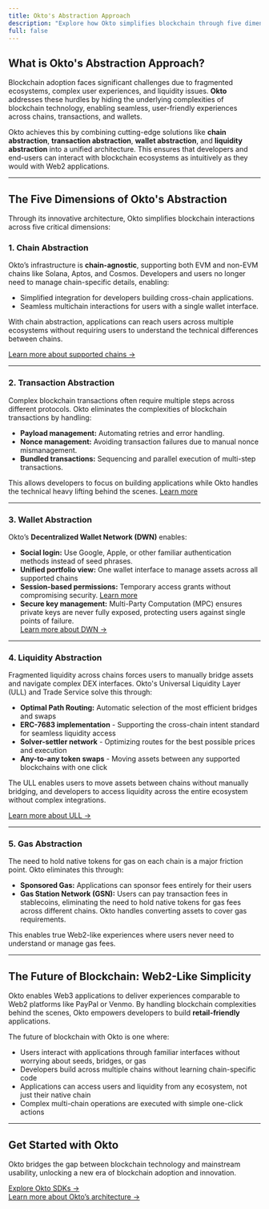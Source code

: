 ```yaml
---
title: Okto's Abstraction Approach
description: "Explore how Okto simplifies blockchain through five dimensions of abstraction: chain, transaction, wallet, liquidity, and gas." 
full: false
---
```



<AIMarkdownComponent />

## What is Okto's Abstraction Approach?

Blockchain adoption faces significant challenges due to fragmented ecosystems, complex user experiences, and liquidity issues. **Okto** addresses these hurdles by hiding the underlying complexities of blockchain technology, enabling seamless, user-friendly experiences across chains, transactions, and wallets.

Okto achieves this by combining cutting-edge solutions like **chain abstraction**, **transaction abstraction**, **wallet abstraction**, and **liquidity abstraction** into a unified architecture. This ensures that developers and end-users can interact with blockchain ecosystems as intuitively as they would with Web2 applications.

---

## The Five Dimensions of Okto's Abstraction

Through its innovative architecture, Okto simplifies blockchain interactions across five critical dimensions:

### 1. **Chain Abstraction**

Okto’s infrastructure is **chain-agnostic**, supporting both EVM and non-EVM chains like Solana, Aptos, and Cosmos. Developers and users no longer need to manage chain-specific details, enabling:
- Simplified integration for developers building cross-chain applications.
- Seamless multichain interactions for users with a single wallet interface.  

With chain abstraction, applications can reach users across multiple ecosystems without requiring users to understand the technical differences between chains.

[Learn more about supported chains →](/docs/supported-chains)

---

### 2. **Transaction Abstraction**

Complex blockchain transactions often require multiple steps across different protocols. Okto eliminates the complexities of blockchain transactions by handling:
- **Payload management:** Automating retries and error handling.
- **Nonce management:** Avoiding transaction failures due to manual nonce mismanagement.
- **Bundled transactions:** Sequencing and parallel execution of multi-step transactions.

This allows developers to focus on building applications while Okto handles the technical heavy lifting behind the scenes. [Learn more](/docs/okto-layer/dtn)

---

### 3. **Wallet Abstraction**

Okto’s **Decentralized Wallet Network (DWN)** enables:

- **Social login:** Use Google, Apple, or other familiar authentication methods instead of seed phrases.
- **Unified portfolio view:** One wallet interface to manage assets across all supported chains
- **Session-based permissions:** Temporary access grants without compromising security. [Learn more](/docs/system-capabilities/session-management)
- **Secure key management:** Multi-Party Computation (MPC) ensures private keys are never fully exposed, protecting users against single points of failure.  
[Learn more about DWN →](/docs/okto-layer/dwn)

---

### 4. **Liquidity Abstraction**

Fragmented liquidity across chains forces users to manually bridge assets and navigate complex DEX interfaces. Okto's Universal Liquidity Layer (ULL) and Trade Service solve this through:

- **Optimal Path Routing:** Automatic selection of the most efficient bridges and swaps
- **ERC-7683 implementation** - Supporting the cross-chain intent standard for seamless liquidity access
- **Solver-settler network** - Optimizing routes for the best possible prices and execution
- **Any-to-any token swaps** - Moving assets between any supported blockchains with one click

The ULL enables users to move assets between chains without manually bridging, and developers to access liquidity across the entire ecosystem without complex integrations.

[Learn more about ULL →](/docs/okto-layer/ull)

---

### 5. **Gas Abstraction**

The need to hold native tokens for gas on each chain is a major friction point. Okto eliminates this through:
- **Sponsored Gas:** Applications can sponsor fees entirely for their users
- **Gas Station Network (GSN):** Users can pay transaction fees in stablecoins, eliminating the need to hold native tokens for gas fees across different chains. Okto handles converting assets to cover gas requirements.

This enables true Web2-like experiences where users never need to understand or manage gas fees.

---

## The Future of Blockchain: Web2-Like Simplicity

Okto enables Web3 applications to deliver experiences comparable to Web2 platforms like PayPal or Venmo. By handling blockchain complexities behind the scenes, Okto empowers developers to build **retail-friendly** applications.

The future of blockchain with Okto is one where:
- Users interact with applications through familiar interfaces without worrying about seeds, bridges, or gas
- Developers build across multiple chains without learning chain-specific code
- Applications can access users and liquidity from any ecosystem, not just their native chain
- Complex multi-chain operations are executed with simple one-click actions

---

## Get Started with Okto

Okto bridges the gap between blockchain technology and mainstream usability, unlocking a new era of blockchain adoption and innovation. 

[Explore Okto SDKs →](./okto-sdk/supported-sdk-platforms)  
[Learn more about Okto’s architecture →](/docs/okto-layer/architecture)
